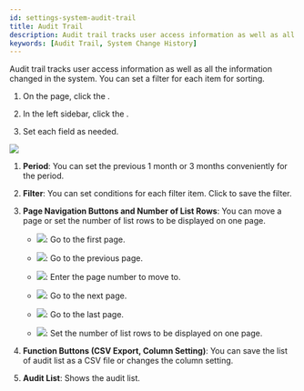 ```yaml
---
id: settings-system-audit-trail
title: Audit Trail
description: Audit trail tracks user access information as well as all the information changed in the system. You can set a filter for each item for sorting.
keywords: [Audit Trail, System Change History]
---
```


Audit trail tracks user access information as well as all the information changed in the system. You can set a filter for each item for sorting.

1. On the <Cmd sid='shell.header.launcher' /> page, click the <Cmd sid='shell.header.setting' />.

1. In the left sidebar, click the <Cmd sid="monitoring.auditTrail" product='2' />.

1. Set each field as needed.

<Image src='/img/biostarx-settings-system-audit-trail.png' className='none' />

<Calloutlists>

1. **Period**: You can set the previous 1 month or 3 months conveniently for the period.

1. **Filter**: You can set conditions for each filter item. Click <Cmd sid="ta.report.condition.saveFilter.button" product='2' /> to save the filter.

1. **Page Navigation Buttons and Number of List Rows**: You can move a page or set the number of list rows to be displayed on one page.

    * <Image src='img/common/ico-audit-trail-first-page.png' ico alone />: Go to the first page.

    * <Image src='img/common/ico-audit-trail-previous-page.png' ico alone />: Go to the previous page.

    * <Image src='img/common/ico-audit-trail-nav-page.png' ico alone />: Enter the page number to move to.

    * <Image src='img/common/ico-audit-trail-next-page.png' ico alone />: Go to the next page.

    * <Image src='img/common/ico-audit-trail-last-page.png' ico alone />: Go to the last page.

    * <Image src='img/ico-audit-trail-rows-page.png' ico />: Set the number of list rows to be displayed on one page.

1. **Function Buttons (CSV Export, Column Setting)**: You can save the list of audit list as a CSV file or changes the column setting.

1. **Audit List**: Shows the audit list.

</Calloutlists>